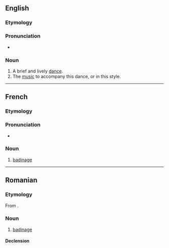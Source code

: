 ==English==

===Etymology===
{{bor|en|fr|badinerie}}

===Pronunciation===
* {{IPA|en|/ˈbæd.ɪn.ɹi/}}

===Noun===
{{en-noun}}

# A brief and lively [[dance]].
# The [[music]] to accompany this dance, or in this style.

----

==French==

===Etymology===
{{suffix|fr|badiner|erie}}

===Pronunciation===
* {{audio|fr|LL-Q150 (fra)-Lepticed7-badinerie.wav|Audio}}

===Noun===
{{fr-noun|f}}

# [[badinage]]

----

==Romanian==

===Etymology===
From {{bor|ro|fr|badinerie}}.

===Noun===
{{ro-noun|f|badinerii}}

# [[badinage]]

====Declension====
{{ro-noun-f-ie|badineri}}